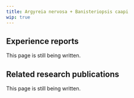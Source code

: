 ---
title: Argyreia nervosa + Banisteriopsis caapi
wip: true
---

## Experience reports

This page is still being written.

## Related research publications

This page is still being written.

